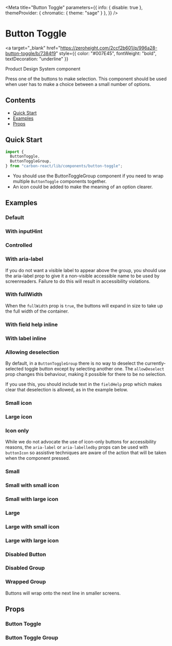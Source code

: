 

<Meta
  title="Button Toggle"
  parameters={{
    info: { disable: true },
    themeProvider: { chromatic: { theme: "sage" } },
  }}
/>

# Button Toggle

<a
  target="_blank"
  href="https://zeroheight.com/2ccf2b601/p/996a28-button-toggle/b/7384f9"
  style={{ color: "#007E45", fontWeight: "bold", textDecoration: "underline" }}
>
  Product Design System component
</a>

Press one of the buttons to make selection. This component should be used when user has to make a choice between a small number of options.

## Contents

- [Quick Start](#quick-start)
- [Examples](#examples)
- [Props](#props)

## Quick Start

```javascript
import {
  ButtonToggle,
  ButtonToggleGroup,
} from "carbon-react/lib/components/button-toggle";
```

- You should use the <LinkTo kind="Button Toggle Group" story="default">ButtonToggleGroup component</LinkTo> if you need to wrap multiple `ButtonToggle` components together.
- An icon could be added to make the meaning of an option clearer.

## Examples

### Default

<Canvas>
  <Story name="default" story={stories.Default} />
</Canvas>

### With inputHint

<Canvas>
  <Story name="with inputHint" story={groupStories.InputHint} />
</Canvas>

### Controlled

<Canvas>
  <Story name="controlled" story={groupStories.Controlled} />
</Canvas>

### With aria-label

If you do not want a visible label to appear above the group, you should use the aria-label prop to give it a non-visible
accessible name to be used by screenreaders. Failure to do this will result in accessibility violations.

<Canvas>
  <Story name="aria-label" story={groupStories.AriaLabel} />
</Canvas>

### With fullWidth

When the `fullWidth` prop is `true`, the buttons will expand in size to take up the full width of the container.

<Canvas>
  <Story name="fullWidth" story={groupStories.FullWidth} />
</Canvas>

### With field help inline

<Canvas>
  <Story name="fieldhelp inline" story={groupStories.FieldHelp} />
</Canvas>

### With label inline

<Canvas>
  <Story name="label inline" story={groupStories.LabelInline} />
</Canvas>

### Allowing deselection

By default, in a `ButtonToggleGroup` there is no way to deselect the currently-selected toggle button except by selecting another one.
The `allowDeselect` prop changes this behaviour, making it possible for there to be no selection.

If you use this, you should include text in the `fieldHelp` prop which makes clear that deselection is allowed, as in the example below.

<Canvas>
  <Story name="allowDeselect" story={groupStories.AllowDeselection} />
</Canvas>

### Small icon

<Canvas>
  <Story name="with small icon" story={stories.DefaultSmallIcon} />
</Canvas>

### Large icon

<Canvas>
  <Story name="with large icon" story={stories.DefaultLargeIcon} />
</Canvas>

### Icon only

While we do not advocate the use of icon-only buttons for accessibility reasons, the `aria-label` or `aria-labelledby` props can be used with `buttonIcon` so assistive techniques are aware of the action that will be taken when the component pressed.

<Canvas>
  <Story name="icon only" story={stories.iconOnly} />
</Canvas>

### Small

<Canvas>
  <Story name="small" story={stories.small} />
</Canvas>

### Small with small icon

<Canvas>
  <Story name="small with small icon" story={stories.smallSmallIcon} />
</Canvas>

### Small with large icon

<Canvas>
  <Story name="small with large icon" story={stories.smallLargeIcon} />
</Canvas>

### Large

<Canvas>
  <Story name="large" story={stories.large} />
</Canvas>

### Large with small icon

<Canvas>
  <Story name="large with small icon" story={stories.largeSmallIcon} />
</Canvas>

### Large with large icon

<Canvas>
  <Story name="large with large icon" story={stories.largeLargeIcon} />
</Canvas>

### Disabled Button

<Canvas>
  <Story name="disabled button" story={stories.disabledButton} />
</Canvas>

### Disabled Group

<Canvas>
  <Story name="disabled group" story={groupStories.DisabledGroup} />
</Canvas>

### Wrapped Group

Buttons will wrap onto the next line in smaller screens. 

<Canvas>
  <Story name="wrapped group" story={groupStories.WrappedButtons} />
</Canvas>

## Props

### Button Toggle

<StyledSystemProps of={ButtonToggle} noHeader />

### Button Toggle Group

<StyledSystemProps of={ButtonToggleGroup} noHeader margin />
